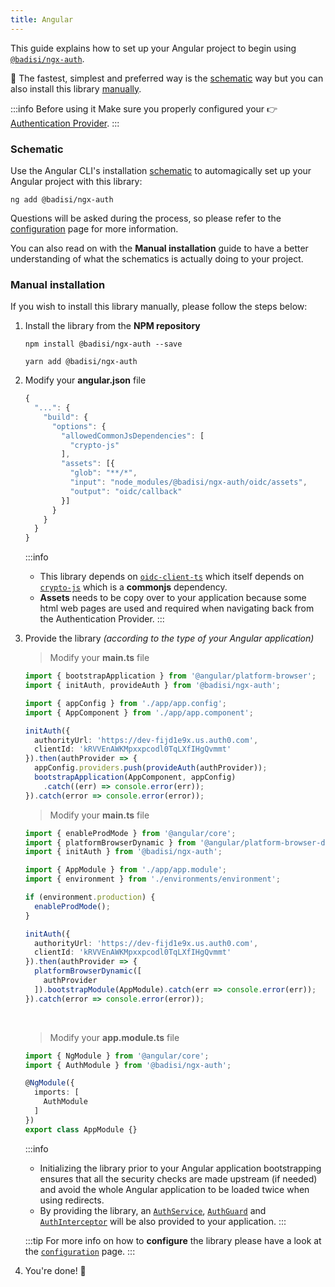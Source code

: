 ```yaml
---
title: Angular
---
```




This guide explains how to set up your Angular project to begin using [`@badisi/ngx-auth`][ngx-auth].

🚀 The fastest, simplest and preferred way is the [schematic](#schematic) way but you can also install this library [manually](#manual-installation).

:::info Before using it
Make sure you properly configured your 👉 [Authentication Provider](providers).
:::


### Schematic

Use the Angular CLI's installation [schematic][schematics] to automagically set up your Angular project with this library:

```shell
ng add @badisi/ngx-auth
```

Questions will be asked during the process, so please refer to the [configuration](../configuration) page for more information.

You can also read on with the **Manual installation** guide to have a better understanding of what the schematics is actually doing to your project.


### Manual installation

If you wish to install this library manually, please follow the steps below:

1. Install the library from the **NPM repository**

    <Tabs>
    <TabItem value="npm" label="npm" default>

    ```shell
    npm install @badisi/ngx-auth --save
    ```

    </TabItem>
    <TabItem value="yarn" label="yarn">

    ```shell
    yarn add @badisi/ngx-auth
    ```

    </TabItem>
    </Tabs>

2. Modify your **angular.json** file

    ```js title="angular.json" {5-7,9-11}
    {
      "...": {
        "build": {
          "options": {
            "allowedCommonJsDependencies": [
              "crypto-js"
            ],
            "assets": [{
              "glob": "**/*",
              "input": "node_modules/@badisi/ngx-auth/oidc/assets",
              "output": "oidc/callback"
            }]
          }
        }
      }
    }
    ```

    :::info
    - This library depends on [`oidc-client-ts`][oidc-client] which itself depends on [`crypto-js`][crypto-js] which is a **commonjs** dependency.
    - **Assets** needs to be copy over to your application because some html web pages are used and required when navigating back from the Authentication Provider.
    :::

3. Provide the library *(according to the type of your Angular application)*

    <Tabs>
    <TabItem value="standalone" label="Standalone" default>

    > Modify your **main.ts** file

    ```ts title="main.ts" {2,7-11,14}
    import { bootstrapApplication } from '@angular/platform-browser';
    import { initAuth, provideAuth } from '@badisi/ngx-auth';

    import { appConfig } from './app/app.config';
    import { AppComponent } from './app/app.component';

    initAuth({
      authorityUrl: 'https://dev-fijd1e9x.us.auth0.com',
      clientId: 'kRVVEnAWKMpxxpcodl0TqLXfIHgQvmmt'
    }).then(authProvider => {
      appConfig.providers.push(provideAuth(authProvider));
      bootstrapApplication(AppComponent, appConfig)
        .catch((err) => console.error(err));
    }).catch(error => console.error(error));
    ```

    </TabItem>
    <TabItem value="module" label="Module">

    > Modify your **main.ts** file

    ```ts title="main.ts" {3,12-15,17,19}
    import { enableProdMode } from '@angular/core';
    import { platformBrowserDynamic } from '@angular/platform-browser-dynamic';
    import { initAuth } from '@badisi/ngx-auth';

    import { AppModule } from './app/app.module';
    import { environment } from './environments/environment';

    if (environment.production) {
      enableProdMode();
    }

    initAuth({
      authorityUrl: 'https://dev-fijd1e9x.us.auth0.com',
      clientId: 'kRVVEnAWKMpxxpcodl0TqLXfIHgQvmmt'
    }).then(authProvider => {
      platformBrowserDynamic([
        authProvider
      ]).bootstrapModule(AppModule).catch(err => console.error(err));
    }).catch(error => console.error(error));
    ```

    <br/>

    > Modify your **app.module.ts** file

    ```ts title="app.module.ts" {2,6}
    import { NgModule } from '@angular/core';
    import { AuthModule } from '@badisi/ngx-auth';

    @NgModule({
      imports: [
        AuthModule
      ]
    })
    export class AppModule {}
    ```

    </TabItem>
    </Tabs>

    :::info
    - Initializing the library prior to your Angular application bootstrapping ensures that all the security checks are made upstream (if needed) and avoid the whole Angular application to be loaded twice when using redirects.
    - By providing the library, an [`AuthService`](../../apis/angular/auth-service), [`AuthGuard`](../../apis/angular/auth-guard) and [`AuthInterceptor`](../../apis/angular/auth-interceptor) will be also provided to your application.
    :::

    :::tip
    For more info on how to **configure** the library please have a look at the [`configuration`](../configuration) page.
    :::

5. You're done! 🚀




[schematics]: https://material.angular.io/guide/schematics
[oidc-client]: https://github.com/authts/oidc-client-ts/issues/275
[crypto-js]: https://github.com/brix/crypto-js
[ngx-auth]: https://github.com/badisi/auth-js/tree/main/libs/ngx-auth
